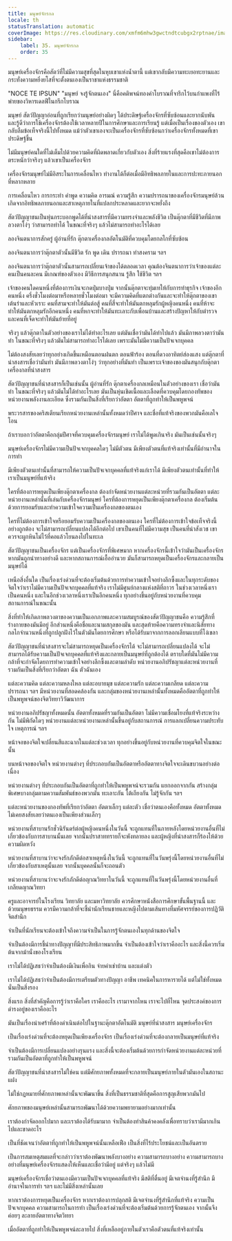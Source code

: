 ```yaml
---
title: มนุษย์จักรกล
locale: th
statusTranslation: automatic
coverImage: https://res.cloudinary.com/xmfm6mhw3gwctndtcubgx2rptnae/image/upload/v1740337243/small_cover_educacion_fundamental_a051170f1c.webp
sidebar:
    label: 35. มนุษย์จักรกล
    order: 35
---
```

มนุษย์เครื่องจักรคือสัตว์ที่ไม่มีความสุขที่สุดในหุบเขาแห่งน้ำตานี้ แต่เขากลับมีความทะเยอทะยานและกระทั่งความหยิ่งยโสที่จะตั้งตนเองเป็นราชาแห่งธรรมชาติ

"NOCE TE IPSUN" "มนุษย์ จงรู้จักตนเอง" นี่คือคติพจน์ทองคำโบราณที่จารึกไว้บนกำแพงที่ไร้พ่ายของวิหารเดลฟีในกรีกโบราณ

มนุษย์ สัตว์ปัญญาอ่อนที่ถูกเรียกว่ามนุษย์อย่างผิดๆ ได้ประดิษฐ์เครื่องจักรที่ซับซ้อนและยากนับพัน และรู้ดีว่าการใช้เครื่องจักรต้องใช้เวลาหลายปีในการศึกษาและการเรียนรู้ แต่เมื่อเป็นเรื่องของตัวเอง เขากลับลืมข้อเท็จจริงนี้ไปทั้งหมด แม้ว่าตัวเขาเองจะเป็นเครื่องจักรที่ซับซ้อนกว่าเครื่องจักรทั้งหมดที่เขาประดิษฐ์ขึ้น

ไม่มีมนุษย์คนใดที่ไม่เต็มไปด้วยความคิดที่ผิดพลาดเกี่ยวกับตัวเอง สิ่งที่ร้ายแรงที่สุดคือเขาไม่ต้องการตระหนักว่าจริงๆ แล้วเขาเป็นเครื่องจักร

เครื่องจักรมนุษย์ไม่มีอิสระในการเคลื่อนไหว ทำงานได้ก็ต่อเมื่อมีอิทธิพลภายในและการปะทะภายนอกที่หลากหลาย

การเคลื่อนไหว การกระทำ คำพูด ความคิด อารมณ์ ความรู้สึก ความปรารถนาของเครื่องจักรมนุษย์ล้วนเกิดจากอิทธิพลภายนอกและสาเหตุภายในที่แปลกประหลาดและยากจะหยั่งถึง

สัตว์ปัญญาชนเป็นหุ่นกระบอกพูดได้ที่น่าสงสารที่มีความทรงจำและพลังชีวิต เป็นตุ๊กตาที่มีชีวิตที่มีภาพลวงตาโง่ๆ ว่าสามารถทำได้ ในขณะที่จริงๆ แล้วไม่สามารถทำอะไรได้เลย

ลองจินตนาการสักครู่ ผู้อ่านที่รัก ตุ๊กตาเครื่องกลอัตโนมัติที่ควบคุมโดยกลไกที่ซับซ้อน

ลองจินตนาการว่าตุ๊กตาตัวนั้นมีชีวิต รัก พูด เดิน ปรารถนา ทำสงคราม ฯลฯ

ลองจินตนาการว่าตุ๊กตาตัวนั้นสามารถเปลี่ยนเจ้าของได้ตลอดเวลา คุณต้องจินตนาการว่าเจ้าของแต่ละคนเป็นคนละคน มีเกณฑ์ของตัวเอง มีวิธีการสนุกสนาน รู้สึก ใช้ชีวิต ฯลฯ

เจ้าของคนใดคนหนึ่งที่ต้องการเงินจะกดปุ่มบางปุ่ม จากนั้นตุ๊กตาจะทุ่มเทให้กับการทำธุรกิจ เจ้าของอีกคนหนึ่ง ครึ่งชั่วโมงต่อมาหรือหลายชั่วโมงต่อมา จะมีความคิดที่แตกต่างกันและจะทำให้ตุ๊กตาของเขาเต้นรำและหัวเราะ คนที่สามจะทำให้มันต่อสู้ คนที่สี่จะทำให้มันตกหลุมรักผู้หญิงคนหนึ่ง คนที่ห้าจะทำให้มันตกหลุมรักอีกคนหนึ่ง คนที่หกจะทำให้มันทะเลาะกับเพื่อนบ้านและสร้างปัญหาให้กับตำรวจ และคนที่เจ็ดจะทำให้มันย้ายที่อยู่

จริงๆ แล้วตุ๊กตาในตัวอย่างของเราไม่ได้ทำอะไรเลย แต่มันเชื่อว่ามันได้ทำไปแล้ว มันมีภาพลวงตาว่ามันทำ ในขณะที่จริงๆ แล้วมันไม่สามารถทำอะไรได้เลย เพราะมันไม่มีความเป็นปัจเจกบุคคล

ไม่ต้องสงสัยเลยว่าทุกอย่างเกิดขึ้นเหมือนตอนฝนตก ตอนฟ้าร้อง ตอนที่ดวงอาทิตย์ส่องแสง แต่ตุ๊กตาที่น่าสงสารเชื่อว่ามันทำ มันมีภาพลวงตาโง่ๆ ว่าทุกอย่างที่มันทำ เป็นเพราะเจ้าของของมันสนุกกับตุ๊กตาเครื่องกลที่น่าสงสาร

สัตว์ปัญญาชนที่น่าสงสารก็เป็นเช่นนั้น ผู้อ่านที่รัก ตุ๊กตาเครื่องกลเหมือนในตัวอย่างของเรา เชื่อว่ามันทำ ในขณะที่จริงๆ แล้วมันไม่ได้ทำอะไรเลย มันเป็นหุ่นเชิดเนื้อและเลือดที่ควบคุมโดยกองทัพของหน่วยงานพลังงานละเอียด ซึ่งรวมกันเป็นสิ่งที่เรียกว่าอัตตา อัตตาที่ถูกทำให้เป็นพหูพจน์

พระวรสารของคริสเตียนเรียกหน่วยงานเหล่านั้นทั้งหมดว่าปีศาจ และชื่อที่แท้จริงของพวกมันคือเลไจโอน

ถ้าเราบอกว่าอัตตาคือกลุ่มปีศาจที่ควบคุมเครื่องจักรมนุษย์ เราไม่ได้พูดเกินจริง มันเป็นเช่นนั้นจริงๆ

มนุษย์เครื่องจักรไม่มีความเป็นปัจเจกบุคคลใดๆ ไม่มีตัวตน มีเพียงตัวตนที่แท้จริงเท่านั้นที่มีอำนาจในการทำ

มีเพียงตัวตนเท่านั้นที่สามารถให้ความเป็นปัจเจกบุคคลที่แท้จริงแก่เราได้ มีเพียงตัวตนเท่านั้นที่ทำให้เราเป็นมนุษย์ที่แท้จริง

ใครที่ต้องการหยุดเป็นเพียงตุ๊กตาเครื่องกล ต้องกำจัดหน่วยงานแต่ละหน่วยที่รวมกันเป็นอัตตา แต่ละหน่วยงานเหล่านั้นที่เล่นกับเครื่องจักรมนุษย์ ใครที่ต้องการหยุดเป็นเพียงตุ๊กตาเครื่องกล ต้องเริ่มต้นด้วยการยอมรับและทำความเข้าใจความเป็นเครื่องกลของตนเอง

ใครที่ไม่ต้องการเข้าใจหรือยอมรับความเป็นเครื่องกลของตนเอง ใครที่ไม่ต้องการเข้าใจข้อเท็จจริงนี้อย่างถูกต้อง จะไม่สามารถเปลี่ยนแปลงได้อีกต่อไป เขาเป็นคนที่ไม่มีความสุข เป็นคนที่น่าสังเวช เขาควรจะผูกหินโม่ไว้ที่คอแล้วโยนลงไปในทะเล

สัตว์ปัญญาชนเป็นเครื่องจักร แต่เป็นเครื่องจักรที่พิเศษมาก หากเครื่องจักรนี้เข้าใจว่ามันเป็นเครื่องจักร หากมันถูกนำทางอย่างดี และหากสถานการณ์เอื้ออำนวย มันก็สามารถหยุดเป็นเครื่องจักรและกลายเป็นมนุษย์ได้

เหนือสิ่งอื่นใด เป็นเรื่องเร่งด่วนที่จะต้องเริ่มต้นด้วยการทำความเข้าใจอย่างลึกซึ้งและในทุกระดับของจิตใจว่าเราไม่มีความเป็นปัจเจกบุคคลที่แท้จริง เราไม่มีศูนย์กลางแห่งสติที่ถาวร ในช่วงเวลาหนึ่งเราเป็นคนหนึ่ง และในอีกช่วงเวลาหนึ่งเราเป็นอีกคนหนึ่ง ทุกอย่างขึ้นอยู่กับหน่วยงานที่ควบคุมสถานการณ์ในขณะนั้น

สิ่งที่ทำให้เกิดภาพลวงตาของความเป็นเอกภาพและความสมบูรณ์ของสัตว์ปัญญาชนคือ ความรู้สึกที่ร่างกายของมันมีอยู่ อีกส่วนหนึ่งคือชื่อและนามสกุลของมัน และสุดท้ายคือความทรงจำและนิสัยทางกลไกจำนวนหนึ่งที่ถูกปลูกฝังไว้ในตัวมันโดยการศึกษา หรือได้รับมาจากการลอกเลียนแบบที่โง่เขลา

สัตว์ปัญญาชนที่น่าสงสารจะไม่สามารถหยุดเป็นเครื่องจักรได้ จะไม่สามารถเปลี่ยนแปลงได้ จะไม่สามารถได้รับความเป็นปัจเจกบุคคลที่แท้จริงและกลายเป็นมนุษย์ที่ถูกต้องได้ ตราบใดที่มันไม่มีความกล้าที่จะกำจัดโดยการทำความเข้าใจอย่างลึกซึ้งและตามลำดับ หน่วยงานอภิปรัชญาแต่ละหน่วยงานที่รวมกันเป็นสิ่งที่เรียกว่าอัตตา ฉัน ตัวฉันเอง

แต่ละความคิด แต่ละความหลงใหล แต่ละอบายมุข แต่ละความรัก แต่ละความเกลียด แต่ละความปรารถนา ฯลฯ มีหน่วยงานที่สอดคล้องกัน และกลุ่มของหน่วยงานเหล่านั้นทั้งหมดคืออัตตาที่ถูกทำให้เป็นพหูพจน์ของจิตวิทยาวิวัฒนาการ

หน่วยงานอภิปรัชญาทั้งหมดนั้น อัตตาทั้งหมดที่รวมกันเป็นอัตตา ไม่มีความเชื่อมโยงที่แท้จริงระหว่างกัน ไม่มีพิกัดใดๆ หน่วยงานแต่ละหน่วยงานเหล่านั้นขึ้นอยู่กับสถานการณ์ การแลกเปลี่ยนความประทับใจ เหตุการณ์ ฯลฯ

หน้าจอของจิตใจเปลี่ยนสีและฉากในแต่ละช่วงเวลา ทุกอย่างขึ้นอยู่กับหน่วยงานที่ควบคุมจิตใจในขณะนั้น

บนหน้าจอของจิตใจ หน่วยงานต่างๆ ที่ประกอบกันเป็นอัตตาหรืออัตตาทางจิตใจจะเดินขบวนอย่างต่อเนื่อง

หน่วยงานต่างๆ ที่ประกอบกันเป็นอัตตาที่ถูกทำให้เป็นพหูพจน์จะรวมกัน แยกออกจากกัน สร้างกลุ่มพิเศษบางกลุ่มตามความสัมพันธ์ของพวกมัน ทะเลาะกัน โต้เถียงกัน ไม่รู้จักกัน ฯลฯ

แต่ละหน่วยงานของกองทัพที่เรียกว่าอัตตา อัตตาเล็กๆ แต่ละตัว เชื่อว่าตนเองคือทั้งหมด อัตตาทั้งหมด ไม่เคยสงสัยเลยว่าตนเองเป็นเพียงส่วนเล็กๆ

หน่วยงานที่สาบานรักชั่วนิรันดร์ต่อผู้หญิงคนหนึ่งในวันนี้ จะถูกแทนที่ในภายหลังโดยหน่วยงานอื่นที่ไม่เกี่ยวข้องกับการสาบานนั้นเลย จากนั้นปราสาททรายก็จะพังทลายลง และผู้หญิงที่น่าสงสารก็ร้องไห้ด้วยความผิดหวัง

หน่วยงานที่สาบานว่าจะจงรักภักดีต่อสาเหตุหนึ่งในวันนี้ จะถูกแทนที่ในวันพรุ่งนี้โดยหน่วยงานอื่นที่ไม่เกี่ยวข้องกับสาเหตุนั้นเลย จากนั้นบุคคลนั้นก็จะถอนตัว

หน่วยงานที่สาบานว่าจะจงรักภักดีต่อญาณวิทยาในวันนี้ จะถูกแทนที่ในวันพรุ่งนี้โดยหน่วยงานอื่นที่เกลียดญาณวิทยา

ครูและอาจารย์ในโรงเรียน วิทยาลัย และมหาวิทยาลัย ควรศึกษาหนังสือการศึกษาขั้นพื้นฐานนี้ และด้วยมนุษยธรรม ควรมีความกล้าที่จะชี้นำนักเรียนชายและหญิงไปตามเส้นทางที่มหัศจรรย์ของการปฏิวัติจิตสำนึก

จำเป็นที่นักเรียนจะต้องเข้าใจถึงความจำเป็นในการรู้จักตนเองในทุกด้านของจิตใจ

จำเป็นต้องมีการชี้นำทางปัญญาที่มีประสิทธิภาพมากขึ้น จำเป็นต้องเข้าใจว่าเราคืออะไร และสิ่งนี้ควรเริ่มต้นจากม้านั่งของโรงเรียน

เราไม่ได้ปฏิเสธว่าจำเป็นต้องมีเงินเพื่อกิน จ่ายค่าเช่าบ้าน และแต่งตัว

เราไม่ได้ปฏิเสธว่าจำเป็นต้องมีการเตรียมตัวทางปัญญา อาชีพ เทคนิคในการหารายได้ แต่ไม่ใช่ทั้งหมด นั่นเป็นสิ่งรอง

สิ่งแรก สิ่งที่สำคัญคือการรู้ว่าเราคือใคร เราคืออะไร เรามาจากไหน เราจะไปที่ไหน จุดประสงค์ของการดำรงอยู่ของเราคืออะไร

มันเป็นเรื่องน่าเศร้าที่ต้องดำเนินต่อไปในฐานะตุ๊กตาอัตโนมัติ มนุษย์ที่น่าสงสาร มนุษย์เครื่องจักร

เป็นเรื่องเร่งด่วนที่จะต้องหยุดเป็นเพียงเครื่องจักร เป็นเรื่องเร่งด่วนที่จะต้องกลายเป็นมนุษย์ที่แท้จริง

จำเป็นต้องมีการเปลี่ยนแปลงอย่างรุนแรง และสิ่งนี้จะต้องเริ่มต้นด้วยการกำจัดหน่วยงานแต่ละหน่วยที่รวมกันเป็นอัตตาที่ถูกทำให้เป็นพหูพจน์

สัตว์ปัญญาชนที่น่าสงสารไม่ใช่คน แต่มีศักยภาพทั้งหมดที่จะกลายเป็นมนุษย์ภายในตัวมันเองในสถานะแฝง

ไม่ใช่กฎหมายที่ศักยภาพเหล่านั้นจะพัฒนาขึ้น สิ่งที่เป็นธรรมชาติที่สุดคือการสูญเสียพวกมันไป

ศักยภาพของมนุษย์เหล่านั้นสามารถพัฒนาได้ด้วยความพยายามอย่างมากเท่านั้น

เราต้องกำจัดออกไปมาก และเราต้องได้รับมามาก จำเป็นต้องทำสินค้าคงคลังเพื่อทราบว่าเรามีมากเกินไปและขาดอะไร

เป็นที่ชัดเจนว่าอัตตาที่ถูกทำให้เป็นพหูพจน์นั้นเหลือเฟือ เป็นสิ่งที่ไร้ประโยชน์และเป็นอันตราย

เป็นการสมเหตุสมผลที่จะกล่าวว่าเราต้องพัฒนาพลังบางอย่าง ความสามารถบางอย่าง ความสามารถบางอย่างที่มนุษย์เครื่องจักรแสดงให้เห็นและเชื่อว่ามีอยู่ แต่จริงๆ แล้วไม่มี

มนุษย์เครื่องจักรเชื่อว่าตนเองมีความเป็นปัจเจกบุคคลที่แท้จริง มีสติที่ตื่นอยู่ มีเจตจำนงที่รู้สำนึก มีอำนาจในการทำ ฯลฯ และไม่มีสิ่งเหล่านั้นเลย

หากเราต้องการหยุดเป็นเครื่องจักร หากเราต้องการปลุกสติ มีเจตจำนงที่รู้สำนึกที่แท้จริง ความเป็นปัจเจกบุคคล ความสามารถในการทำ เป็นเรื่องเร่งด่วนที่จะต้องเริ่มต้นด้วยการรู้จักตนเอง จากนั้นจึงค่อยๆ ละลายอัตตาทางจิตวิทยา

เมื่ออัตตาที่ถูกทำให้เป็นพหูพจน์ละลายไป สิ่งที่เหลืออยู่ภายในตัวเราคือตัวตนที่แท้จริงเท่านั้น

